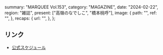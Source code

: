   summary: "MARQUEE Vol.153",
  category: "MAGAZINE",
  date: "2024-02-22",
  region: "雑誌",
  present: ["高嶺のなでしこ", "橋本桃呼"],
  image: {
    path: "",
    ref: "",
  },
  recaps: {
    url: "",
  },
};

## リンク

- [公式スケジュール](https://takanenonadeshiko.jp/?p=1879)
